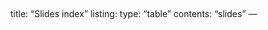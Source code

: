 <!-- vim: set ft=markdown: -->
---
title: "Slides index"
listing:
  type: "table"
  contents: "slides"
---
